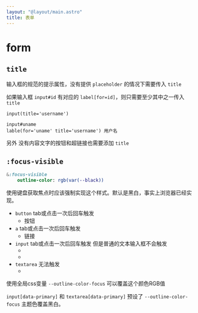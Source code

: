 ```yaml
---
layout: "@layout/main.astro"
title: 表单
---
```




# form


## `title`

输入框的规范的提示属性，没有提供 `placeholder` 的情况下需要传入 `title`

如果输入框 `input#id` 有对应的 `label[for=id]`，则只需要至少其中之一传入 `title`

```pug
input(title='username')

input#uname
lable(for='uname' title='username') 用户名
```
另外 没有内容文字的按钮和超链接也需要添加 `title`



## `:focus-visible`

```sass
&:focus-visible
    outline-color: rgb(var(--black))
```

使用键盘获取焦点时应该强制实现这个样式。默认是黑白，事实上浏览器已经实现。

- `button` tab或点击一次后回车触发
    - <T tag="button" class="☘-button">按钮</T>
- `a` tab或点击一次后回车触发
    - <T tag="a" class="☘-link" href="#">链接</T>
- `input` tab或点击一次后回车触发 但是普通的文本输入框不会触发
    - <T tag="input" class="☘-input" title="input" placeholder='请输入' />
    - <Switch id="switch" checked />
- `textarea` 无法触发
    - <T tag="textarea" class="☘-textarea ☘-font-mono" title="textarea" placeholder='请输入' />

使用全局css变量 `--outline-color-focus` 可以覆盖这个颜色RGB值

`input[data-primary]` 和 `textarea[data-primary]` 预设了 `--outline-color-focus` 主题色覆盖黑白。
